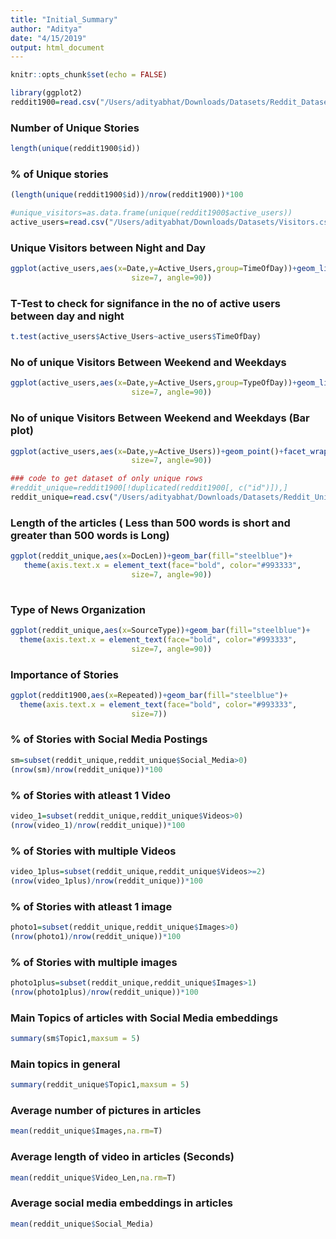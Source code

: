 ```yaml
---
title: "Initial_Summary"
author: "Aditya"
date: "4/15/2019"
output: html_document
---
```


```r
knitr::opts_chunk$set(echo = FALSE)
```

```r
library(ggplot2)
reddit1900=read.csv("/Users/adityabhat/Downloads/Datasets/Reddit_Dataset.csv")
```

### Number of Unique Stories
```r
length(unique(reddit1900$id))
```

### % of Unique stories
```r

(length(unique(reddit1900$id))/nrow(reddit1900))*100

```


```r
#unique_visitors=as.data.frame(unique(reddit1900$active_users))
active_users=read.csv("/Users/adityabhat/Downloads/Datasets/Visitors.csv")
```
### Unique Visitors between Night and Day
```r
ggplot(active_users,aes(x=Date,y=Active_Users,group=TimeOfDay))+geom_line(aes(color=TimeOfDay))+geom_point(aes(color=TimeOfDay))+theme(axis.text.x = element_text(face="bold", color="#993333", 
                           size=7, angle=90))
```

### T-Test to check for signifance in the no of active users between day and night
```r
t.test(active_users$Active_Users~active_users$TimeOfDay)
```

### No of unique Visitors Between Weekend and Weekdays
```r
ggplot(active_users,aes(x=Date,y=Active_Users,group=TypeOfDay))+geom_line(aes(color=TypeOfDay))+geom_point(aes(color=TypeOfDay))+theme(axis.text.x = element_text(face="bold", color="#993333", 
                           size=7, angle=90))
```
### No of unique Visitors Between Weekend and Weekdays (Bar plot)
```r
ggplot(active_users,aes(x=Date,y=Active_Users))+geom_point()+facet_wrap(~TypeOfDay)+theme(axis.text.x = element_text(face="bold", color="#993333", 
                           size=7, angle=90))
```

```r
### code to get dataset of only unique rows
#reddit_unique=reddit1900[!duplicated(reddit1900[, c("id")]),]
reddit_unique=read.csv("/Users/adityabhat/Downloads/Datasets/Reddit_Unique.csv")
```
### Length of the articles ( Less than 500 words is short and greater than 500 words is Long)
```r
ggplot(reddit_unique,aes(x=DocLen))+geom_bar(fill="steelblue")+
   theme(axis.text.x = element_text(face="bold", color="#993333", 
                           size=7, angle=90))
  
```

### Type of News Organization
```r
ggplot(reddit_unique,aes(x=SourceType))+geom_bar(fill="steelblue")+
  theme(axis.text.x = element_text(face="bold", color="#993333", 
                           size=7, angle=90))
```

### Importance of Stories
```r
ggplot(reddit1900,aes(x=Repeated))+geom_bar(fill="steelblue")+
  theme(axis.text.x = element_text(face="bold", color="#993333", 
                           size=7))
```

### % of Stories with Social Media Postings
```r
sm=subset(reddit_unique,reddit_unique$Social_Media>0)
(nrow(sm)/nrow(reddit_unique))*100
```

### % of Stories with atleast 1 Video
```r
video_1=subset(reddit_unique,reddit_unique$Videos>0)
(nrow(video_1)/nrow(reddit_unique))*100
```

### % of Stories with multiple Videos
```r
video_1plus=subset(reddit_unique,reddit_unique$Videos>=2)
(nrow(video_1plus)/nrow(reddit_unique))*100
```

### % of Stories with atleast 1 image
```r
photo1=subset(reddit_unique,reddit_unique$Images>0)
(nrow(photo1)/nrow(reddit_unique))*100
```

### % of Stories with multiple images
```r
photo1plus=subset(reddit_unique,reddit_unique$Images>1)
(nrow(photo1plus)/nrow(reddit_unique))*100
```

### Main Topics of articles with Social Media embeddings

```r
summary(sm$Topic1,maxsum = 5)
```

### Main topics in general
```r
summary(reddit_unique$Topic1,maxsum = 5)
```

### Average number of pictures in articles
```r

mean(reddit_unique$Images,na.rm=T)
```

### Average length of video in articles (Seconds)
```r
mean(reddit_unique$Video_Len,na.rm=T)
```

### Average social media embeddings in articles
```r
mean(reddit_unique$Social_Media)
```

